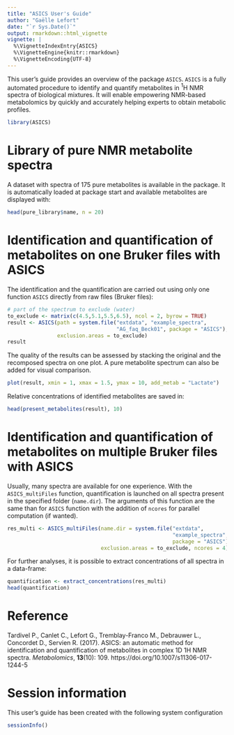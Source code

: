 ```yaml
---
title: "ASICS User's Guide"
author: "Gaëlle Lefort"
date: "`r Sys.Date()`"
output: rmarkdown::html_vignette
vignette: |
  %\VignetteIndexEntry{ASICS}
  %\VignetteEngine{knitr::rmarkdown}
  %\VignetteEncoding{UTF-8}
---
```



This user's guide provides an overview of the package `ASICS`. `ASICS` is a 
fully automated procedure to identify and quantify metabolites in $^1$H NMR 
spectra of biological mixtures. It will enable empowering NMR-based metabolomics
by quickly and accurately helping experts to obtain metabolic profiles.

```r
library(ASICS)
```

# Library of pure NMR metabolite spectra

A dataset with spectra of 175 pure metabolites is available in the package. It
is automatically loaded at package start and available metabolites are displayed
with:
```r
head(pure_library$name, n = 20)
```

# Identification and quantification of metabolites on one Bruker files with ASICS

The identification and the quantification are carried out using only one 
function `ASICS` directly from raw files (Bruker files):
```r
# part of the spectrum to exclude (water)
to_exclude <- matrix(c(4.5,5.1,5.5,6.5), ncol = 2, byrow = TRUE)
result <- ASICS(path = system.file("extdata", "example_spectra",
                                   "AG_faq_Beck01", package = "ASICS"),
                exclusion.areas = to_exclude)
result
```

The quality of the results can be assessed by stacking the original and 
the recomposed spectra on one plot. A pure metabolite spectrum can also be 
added for visual comparison.
```r
plot(result, xmin = 1, xmax = 1.5, ymax = 10, add_metab = "Lactate")
```

Relative concentrations of identified metabolites are saved in:
```r
head(present_metabolites(result), 10)
```

# Identification and quantification of metabolites on multiple Bruker files with ASICS

Usually, many spectra are available for one experience. With the 
`ASICS_multiFiles` function, quantification is launched on all spectra present 
in the specified folder (`name.dir`). The arguments of this function are the 
same than for `ASICS` function with the addition of `ncores` for  parallel 
computation (if wanted).
                                                                                                         
```r
res_multi <- ASICS_multiFiles(name.dir = system.file("extdata",
                                                     "example_spectra",
                                                     package = "ASICS"),
                              exclusion.areas = to_exclude, ncores = 4)
```

For further analyses, it is possible to extract concentrations of all spectra in
a data-frame:
```r
quantification <- extract_concentrations(res_multi)
head(quantification)
```


# Reference 

Tardivel P., Canlet C., Lefort G., Tremblay-Franco M., Debrauwer L., Concordet 
D., Servien R. (2017). ASICS: an automatic method for identification and 
quantification of metabolites in complex 1D 1H NMR spectra. *Metabolomics*,
**13**(10): 109. https://doi.org/10.1007/s11306-017-1244-5


# Session information

This user's guide has been created with the following system configuration
```r
sessionInfo()
```


